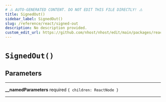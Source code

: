 ```yaml
---
# ⚠️ AUTO-GENERATED CONTENT. DO NOT EDIT THIS FILE DIRECTLY! ⚠️
title: SignedOut()
sidebar_label: SignedOut()
slug: /reference/react/signed-out
description: No description provided.
custom_edit_url: https://github.com/nhost/nhost/edit/main/packages/react/src/components/SignedOut.tsx#L3
---
```


# `SignedOut()`

## Parameters

---

**<span className="parameter-name">\_\_namedParameters</span>** <span className="optional-status">required</span> `{ children: ReactNode }`

---
